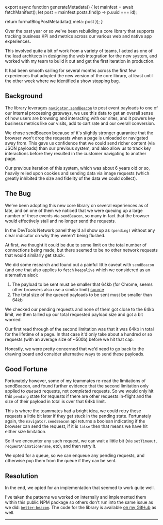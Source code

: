 

export async function generateMetadata() {
  let mainfest = await fetchManifest();
  let post = mainfest.posts.find(p => p.uuid === id);

  return formatBlogPostMetadata({ meta: post });
}

<BlogPage id={id}>

Over the past year or so we've been rebuilding a core library that supports
tracking business KPI and metrics across our various web and native app
experiences.

This involved quite a bit of work from a variety of teams, I acted as one of the
lead architects in designing the web integration for the new system, and worked
with my team to build it out and get the first iteration in production.

It had been smooth sailing for several months across the first few experiences
that adopted the new version of the core library, at least until the other week
where we identified a show stopping bug.

## Background

The library leverages
[`navigator.sendBeacon`]([text](https://developer.mozilla.org/en-US/docs/Web/API/Navigator/sendBeacon))
to post event payloads to one of our internal processing gateways, we use this
data to get an overall sense of how users are browsing and interacting with our
sites, and it powers key business metrics like our visits, add to cart rate and
our overall conversion.

We chose sendBeacon because of it's slightly stronger guarantee that the browser
won't drop the requests when a page is unloaded or navigated away from. This
gave us confidence that we could send richer content (via JSON payloads) than
our previous system, and also allow us to track key interactions before they
resulted in the customer navigating to another page.

Our previous iteration of this system, which was about 6 years old or so,
heavily relied upon cookies and sending data via image requests (which greatly
inhibited the size and fidelity of the data we could collect).

## The Bug

We've been adopting this new core library on several experiences as of late, and
on one of them we noticed that we were queuing up a large number of these events
via `sendBeacon`, so many in fact that the browser would effectively stall and
no longer send the requests.

In the DevTools Network panel they'd all show up as `(pending)` without any
clear indicator on why they weren't being flushed.

At first, we thought it could be due to some limit on the total number of
connections being made, but there seemed to be no other network requests that
would similarly get stuck.

We did some research and found out a painful little caveat with `sendBeacon`
(and one that also applies to `fetch` `keepalive` which we considered as an
alternative also):

1. The payload to be sent must be smaller that 64kb (for Chrome, seems other
   browsers also use a similar limit)
   [source](https://www.w3.org/TR/beacon/#return-value)
2. The total size of the queued payloads to be sent must be smaller than 64kb

We checked our pending requests and none of them got close to the 64kb limit, we
then tallied up our total requested payload size and got a bit worried.

Our first read through of the second limitation was that it was 64kb in total
for the lifetime of a page. In that case it'd only take about a hundred or so
requests (with an average size of ~500b) before we hit that cap.

Honestly, we were pretty concerned that we'd need to go back to the drawing
board and consider alternative ways to send these payloads.

## Good Fortune

Fortunately however, some of my teammates re-read the limitations of sendBeacon,
and found further evidence that the second limitation only applied to _queued_
requests, not _completed_ requests. So we would only hit this `pending` state
for requests if there are other requests in-flight and the size of their payload
in total is over that 64kb limit.

This is where the teammates had a bright idea, we could retry these requests a
little bit later if they get stuck in the pending state. Fortunately again, the
`navigator.sendBeacon` api returns a boolean indicating if the browser can send
the request, if it is `false` then that means we have hit either size
limitation.

So if we encounter any such request, we can wait a little bit (via `setTimeout`,
`requestAnimationFrame`, etc), and then retry it.

We opted for a queue, so we can enqueue any pending requests, and otherwise pop
them from the queue if they can be sent.

## Resolution

In the end, we opted for an implementation that seemed to work quite well.

I've taken the patterns we worked on internally and implemented them within this
public NPM package so others don't run into the same issue as we did:
[`better-beacon`](https://www.npmjs.com/package/better-beacon). The code for the
library is available [on my GitHub](https://github.com/hamlim/better-beacon) as
well.

---


</BlogPage>